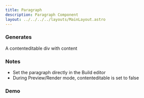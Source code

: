 ```yaml
---
title: Paragraph
description: Paragraph Component
layout: ../../../../layouts/MainLayout.astro
---
```



### Generates

A contenteditable div with content

### Notes

- Set the paragraph directly in the Build editor
- During Preview/Render mode, contenteditable is set to false

### Demo

<Demo client:load />
